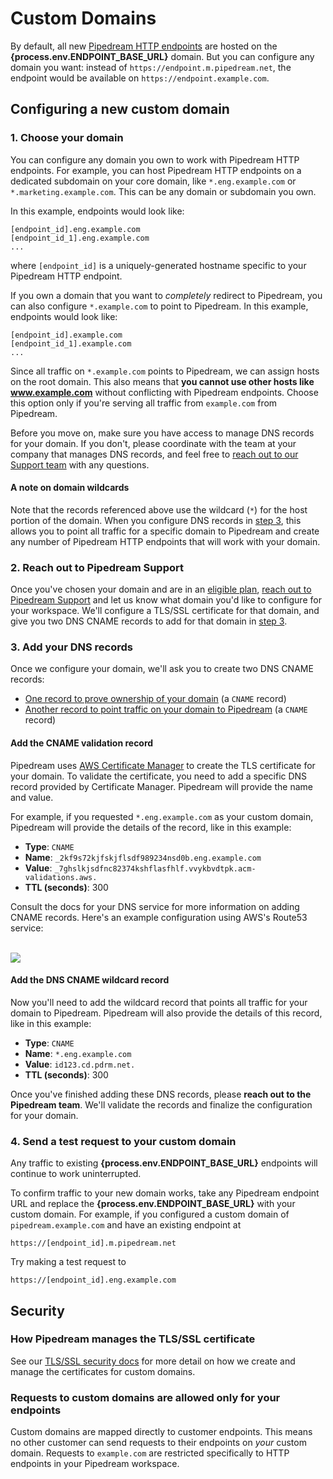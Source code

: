 # Custom Domains

By default, all new [Pipedream HTTP endpoints](/workflows/visual-builder/triggers/#http) are hosted on the **{process.env.ENDPOINT_BASE_URL}** domain. But you can configure any domain you want: instead of `https://endpoint.m.pipedream.net`, the endpoint would be available on `https://endpoint.example.com`.

## Configuring a new custom domain

### 1. Choose your domain

You can configure any domain you own to work with Pipedream HTTP endpoints. For example, you can host Pipedream HTTP endpoints on a dedicated subdomain on your core domain, like `*.eng.example.com` or `*.marketing.example.com`. This can be any domain or subdomain you own.

In this example, endpoints would look like:

```
[endpoint_id].eng.example.com
[endpoint_id_1].eng.example.com
...
```

where `[endpoint_id]` is a uniquely-generated hostname specific to your Pipedream HTTP endpoint.

If you own a domain that you want to _completely_ redirect to Pipedream, you can also configure `*.example.com` to point to Pipedream. In this example, endpoints would look like:

```
[endpoint_id].example.com
[endpoint_id_1].example.com
...
```

Since all traffic on `*.example.com` points to Pipedream, we can assign hosts on the root domain. This also means that **you cannot use other hosts like www.example.com** without conflicting with Pipedream endpoints. Choose this option only if you're serving all traffic from `example.com` from Pipedream.

Before you move on, make sure you have access to manage DNS records for your domain. If you don't, please coordinate with the team at your company that manages DNS records, and feel free to [reach out to our Support team](https://pipedream.com/support) with any questions.

#### A note on domain wildcards

Note that the records referenced above use the wildcard (`*`) for the host portion of the domain. When you configure DNS records in [step 3](#3-add-your-dns-records), this allows you to point all traffic for a specific domain to Pipedream and create any number of Pipedream HTTP endpoints that will work with your domain.

### 2. Reach out to Pipedream Support

Once you've chosen your domain and are in an [eligible plan](https://pipedream.com/pricing), [reach out to Pipedream Support](https://pipedream.com/support) and let us know what domain you'd like to configure for your workspace. We'll configure a TLS/SSL certificate for that domain, and give you two DNS CNAME records to add for that domain in [step 3](#3-add-your-dns-records).

### 3. Add your DNS records

Once we configure your domain, we'll ask you to create two DNS CNAME records:

- [One record to prove ownership of your domain](#add-the-cname-validation-record) (a `CNAME` record)
- [Another record to point traffic on your domain to Pipedream](#add-the-dns-cname-wildcard-record) (a `CNAME` record)

#### Add the CNAME validation record

Pipedream uses [AWS Certificate Manager](https://aws.amazon.com/certificate-manager/) to create the TLS certificate for your domain. To validate the certificate, you need to add a specific DNS record provided by Certificate Manager. Pipedream will provide the name and value.

For example, if you requested `*.eng.example.com` as your custom domain, Pipedream will provide the details of the record, like in this example:

- **Type**: `CNAME`
- **Name**: `_2kf9s72kjfskjflsdf989234nsd0b.eng.example.com`
- **Value**: `_7ghslkjsdfnc82374kshflasfhlf.vvykbvdtpk.acm-validations.aws.`
- **TTL (seconds)**: 300

Consult the docs for your DNS service for more information on adding CNAME records. Here's an example configuration using AWS's Route53 service:

<br />
<img src="https://res.cloudinary.com/pipedreamin/image/upload/v1692720441/docs/Screenshot_2023-08-21_at_2.52.16_PM_gtj3xl.png" />
<br />

#### Add the DNS CNAME wildcard record

Now you'll need to add the wildcard record that points all traffic for your domain to Pipedream. Pipedream will also provide the details of this record, like in this example:

- **Type**: `CNAME`
- **Name**: `*.eng.example.com`
- **Value**: `id123.cd.pdrm.net.`
- **TTL (seconds)**: 300

Once you've finished adding these DNS records, please **reach out to the Pipedream team**. We'll validate the records and finalize the configuration for your domain.

### 4. Send a test request to your custom domain

Any traffic to existing **{process.env.ENDPOINT_BASE_URL}** endpoints will continue to work uninterrupted.

To confirm traffic to your new domain works, take any Pipedream endpoint URL and replace the **{process.env.ENDPOINT_BASE_URL}** with your custom domain. For example, if you configured a custom domain of `pipedream.example.com` and have an existing endpoint at

```
https://[endpoint_id].m.pipedream.net
```

Try making a test request to

```
https://[endpoint_id].eng.example.com
```

## Security

### How Pipedream manages the TLS/SSL certificate

See our [TLS/SSL security docs](/privacy-and-security/#encryption-of-data-in-transit-tls-ssl-certificates) for more detail on how we create and manage the certificates for custom domains.

### Requests to custom domains are allowed only for your endpoints

Custom domains are mapped directly to customer endpoints. This means no other customer can send requests to their endpoints on _your_ custom domain. Requests to `example.com` are restricted specifically to HTTP endpoints in your Pipedream workspace.
